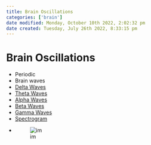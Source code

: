 ```yaml
---
title: Brain Oscillations
categories: ['brain']
date modified: Monday, October 10th 2022, 2:02:32 pm
date created: Tuesday, July 26th 2022, 8:33:15 pm
---
```


# Brain Oscillations
- Periodic
- Brain waves
- [Delta Waves](Delta%20Waves.qmd)
- [Theta Waves](Theta%20Waves.qmd)
- [Alpha Waves](Alpha%20Waves.qmd)
- [Beta Waves](Beta%20Waves.qmd)
- [Gamma Waves](Gamma%20Waves.qmd)
- [Spectrogram](Spectrogram.qmd)
- ![im](images/Pasted%20image%2020220502160132.png)



